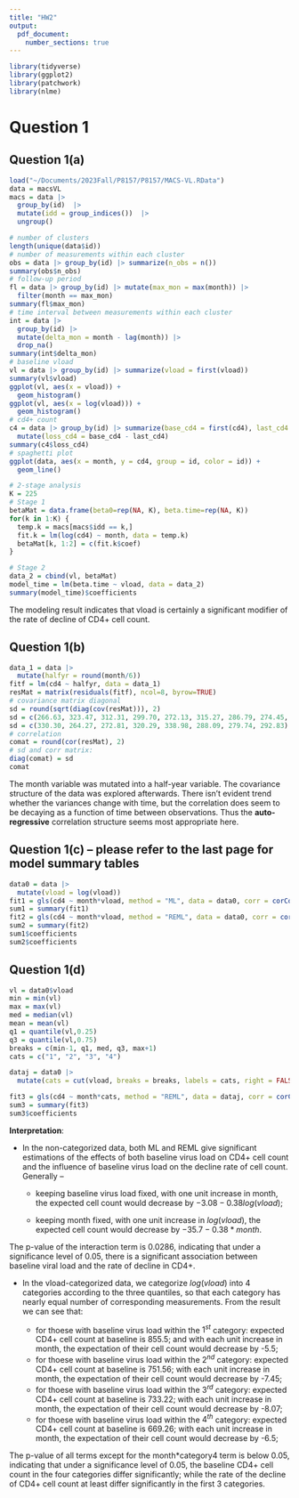 ```yaml
---
title: "HW2"
output: 
  pdf_document:
    number_sections: true
---
```


```r
library(tidyverse)
library(ggplot2)
library(patchwork)
library(nlme)
```

# Question 1

## Question 1(a)
```r
load("~/Documents/2023Fall/P8157/P8157/MACS-VL.RData")
data = macsVL
macs = data |> 
  group_by(id)  |> 
  mutate(idd = group_indices())  |> 
  ungroup() 
```


```r
# number of clusters
length(unique(data$id))
# number of measurements within each cluster
obs = data |> group_by(id) |> summarize(n_obs = n())
summary(obs$n_obs)
# follow-up period
fl = data |> group_by(id) |> mutate(max_mon = max(month)) |> 
  filter(month == max_mon)
summary(fl$max_mon)
# time interval between measurements within each cluster
int = data |> 
  group_by(id) |> 
  mutate(delta_mon = month - lag(month)) |> 
  drop_na()
summary(int$delta_mon)
# baseline vload
vl = data |> group_by(id) |> summarize(vload = first(vload))
summary(vl$vload)
ggplot(vl, aes(x = vload)) + 
  geom_histogram()
ggplot(vl, aes(x = log(vload))) + 
  geom_histogram()
# cd4+ count
c4 = data |> group_by(id) |> summarize(base_cd4 = first(cd4), last_cd4 = last(cd4)) |> 
  mutate(loss_cd4 = base_cd4 - last_cd4)
summary(c4$loss_cd4)
# spaghetti plot
ggplot(data, aes(x = month, y = cd4, group = id, color = id)) + 
  geom_line() 
```

```r
# 2-stage analysis
K = 225
# Stage 1
betaMat = data.frame(beta0=rep(NA, K), beta.time=rep(NA, K))
for(k in 1:K) {
  temp.k = macs[macs$idd == k,]
  fit.k = lm(log(cd4) ~ month, data = temp.k)
  betaMat[k, 1:2] = c(fit.k$coef)
}

# Stage 2
data_2 = cbind(vl, betaMat)
model_time = lm(beta.time ~ vload, data = data_2)
summary(model_time)$coefficients
```
The modeling result indicates that vload is certainly a significant modifier of the rate of decline of CD4+ cell count.

\newpage
## Question 1(b)
```r
data_1 = data |> 
  mutate(halfyr = round(month/6))
fitf = lm(cd4 ~ halfyr, data = data_1) 
resMat = matrix(residuals(fitf), ncol=8, byrow=TRUE) 
# covariance matrix diagonal
sd = round(sqrt(diag(cov(resMat))), 2)
sd = c(266.63, 323.47, 312.31, 299.70, 272.13, 315.27, 286.79, 274.45, 332.57)
sd = c(330.30, 264.27, 272.81, 320.29, 338.98, 288.09, 279.74, 292.83)
# correlation
comat = round(cor(resMat), 2)
# sd and corr matrix:
diag(comat) = sd
comat
```
The month variable was mutated into a half-year variable. The covariance structure of the data was explored afterwards. There isn't evident trend whether the variances change with time, but the correlation does seem to be decaying as a function of time between observations. Thus the **auto-regressive** correlation structure seems most appropriate here. 




\newpage
## Question 1(c) -- please refer to the last page for model summary tables
```r
data0 = data |> 
  mutate(vload = log(vload))
fit1 = gls(cd4 ~ month*vload, method = "ML", data = data0, corr = corCompSymm(form = ~ 1 | id))
sum1 = summary(fit1)
fit2 = gls(cd4 ~ month*vload, method = "REML", data = data0, corr = corCompSymm(form = ~ 1 | id))
sum2 = summary(fit2)
sum1$coefficients
sum2$coefficients
```


## Question 1(d)
```r
vl = data0$vload
min = min(vl)
max = max(vl)
med = median(vl)
mean = mean(vl)
q1 = quantile(vl,0.25)
q3 = quantile(vl,0.75)
breaks = c(min-1, q1, med, q3, max+1)
cats = c("1", "2", "3", "4")

dataj = data0 |> 
  mutate(cats = cut(vload, breaks = breaks, labels = cats, right = FALSE))

fit3 = gls(cd4 ~ month*cats, method = "REML", data = dataj, corr = corCompSymm(form = ~ 1 | id))
sum3 = summary(fit3)
sum3$coefficients
```
\newpage
**Interpretation**:

* In the non-categorized data, both ML and REML give significant estimations of the effects of both baseline virus load on CD4+ cell count and the influence of baseline virus load on the decline rate of cell count. Generally -- 

  * keeping baseline virus load fixed, with one unit increase in month, the expected cell count would decrease by $-3.08-0.38log(vload)$; 
  
  * keeping month fixed, with one unit increase in $log(vload)$, the expected cell count would decrease by $-35.7-0.38*month$. 

The p-value of the interaction term is 0.0286, indicating that under a significance level of 0.05, there is a significant association between baseline viral
load and the rate of decline in CD4+.

* In the vload-categorized data, we categorize $log(vload)$ into 4 categories according to the three quantiles, so that each category has nearly equal number of corresponding measurements. From the result we can see that:

  * for thoese with baseline virus load within the $1^{st}$ category: expected CD4+ cell count at baseline is 855.5; and with each unit increase in month, the expectation of their cell count would decrease by -5.5;
  * for thoese with baseline virus load within the $2^{nd}$ category: expected CD4+ cell count at baseline is 751.56; with each unit increase in month, the expectation of their cell count would decrease by -7.45;
  * for thoese with baseline virus load within the $3^{rd}$ category: expected CD4+ cell count at baseline is 733.22; with each unit increase in month, the expectation of their cell count would decrease by -8.07;
  * for thoese with baseline virus load within the $4^{th}$ category: expected CD4+ cell count at baseline is 669.26; with each unit increase in month, the expectation of their cell count would decrease by -6.5;

The p-value of all terms except for the month*category4 term is below 0.05, indicating that under a significance level of 0.05, the baseline CD4+ cell count in the four categories differ significantly; while the rate of the decline of CD4+ cell count at least differ significantly in the first 3 categories.

\newpage

\begin{table}
\caption{Non-Categorized Model with ML ($\rho$ = 0.5673)}
\centering
\begin{tabular}{|l|c|c|c|c|}
	\hline
	 & Value & Standard error & t-value & p-value\\
	\hline
    Intercept &1108.10 &91.33&12.1336&0.0000\\
	\hline
    month	&-3.0861	&1.7605	&-1.7530	&0.0798\\
	\hline
    vload	&-35.70	&8.99	&-3.9704 &0.0001\\
	\hline
    month:vload	&-0.38	&0.17	&-2.1902	&0.0286\\
	\hline
\end{tabular}
\end{table}

\begin{table}
\caption{Non-Categorized Model with REML ($\rho$ = 0.5693)}
\centering
\begin{tabular}{|l|c|c|c|c|}
	\hline
	 & Value & Standard error & t-value & p-value\\
	\hline
    Intercept &1108.10	&91.56	&12.10	&0.00\\
	\hline
    month	&-3.09	&1.76	&-1.7530	&0.0798\\
	\hline
    vload	&-35.70	&9.016	&-3.9599	&0.0001\\
	\hline
    month:vload	&-0.38	&0.17	&-2.1911	&0.0286\\
	\hline
\end{tabular}
\end{table}

\begin{table}
\caption{Categorized Model with REML ($\rho$ = 0.5731)}
\centering
\begin{tabular}{|l|c|c|c|c|}
	\hline
	 & Value & Standard error & t-value & p-value\\
	\hline
    Intercept &855.50&33.56&25.4896&0.0000\\
	\hline
    month	&-5.50&0.63	&-8.7239	&0.0000\\
	\hline
    cats2	&-103.94&46.89	&-2.2165	&0.0268\\
	\hline
    cats3	&-122.28&47.61	&-2.5683	&0.0103\\
	\hline
    cats4	&-186.24&46.71	&-3.9871	&0.0001\\
	\hline
    month:cats2	&-1.95	&0.89	&-2.1949	&0.0283\\
	\hline
    month:cats3	&-2.57	&0.89	&-2.8987	&0.0038\\
	\hline
    month:cats4	&-1.00	&0.90	&-1.1162	&0.2645\\
	\hline
\end{tabular}
\end{table}

\begin{table}
\caption{New Coefficients of the Categorized Model with REML}
\centering
\begin{tabular}{|l|c|c|c|c|}
	\hline
	 Coefficients & j=2 & j=3 & j=4\\
	\hline
    $\beta_0+\beta_{2,j}$ &751.56	&733.22	&669.26\\
	\hline
    $\beta_1+\beta_{3,j}$	&-7.45	&-8.07	&-6.5\\
	\hline
\end{tabular}
\end{table}


